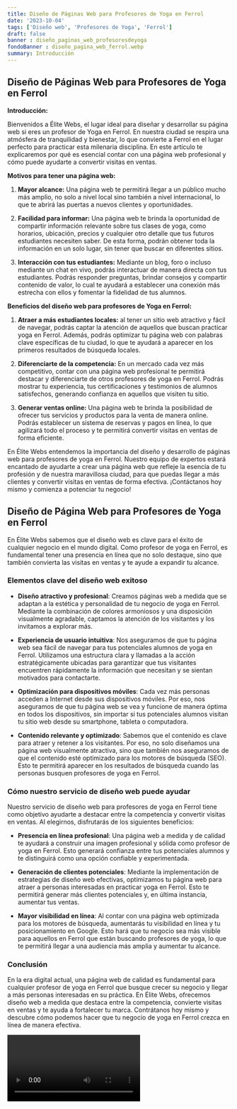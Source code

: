 ```yaml
---
title: Diseño de Páginas Web para Profesores de Yoga en Ferrol
date: '2023-10-04'
tags: ['Diseño web', 'Profesores de Yoga', 'Ferrol']
draft: false
banner : diseño_paginas_web_profesoresdeyoga
fondoBanner : diseño_pagina_web_ferrol.webp
summary: Introducción
---
```


## Diseño de Páginas Web para Profesores de Yoga en Ferrol

**Introducción:**

Bienvenidos a Élite Webs, el lugar ideal para diseñar y desarrollar su página web si eres un profesor de Yoga en Ferrol. En nuestra ciudad se respira una atmósfera de tranquilidad y bienestar, lo que convierte a Ferrol en el lugar perfecto para practicar esta milenaria disciplina. En este artículo te explicaremos por qué es esencial contar con una página web profesional y cómo puede ayudarte a convertir visitas en ventas.

**Motivos para tener una página web:**

1. **Mayor alcance:** Una página web te permitirá llegar a un público mucho más amplio, no solo a nivel local sino también a nivel internacional, lo que te abrirá las puertas a nuevos clientes y oportunidades.

2. **Facilidad para informar:** Una página web te brinda la oportunidad de compartir información relevante sobre tus clases de yoga, como horarios, ubicación, precios y cualquier otro detalle que tus futuros estudiantes necesiten saber. De esta forma, podrán obtener toda la información en un solo lugar, sin tener que buscar en diferentes sitios.

3. **Interacción con tus estudiantes:** Mediante un blog, foro o incluso mediante un chat en vivo, podrás interactuar de manera directa con tus estudiantes. Podrás responder preguntas, brindar consejos y compartir contenido de valor, lo cual te ayudará a establecer una conexión más estrecha con ellos y fomentar la fidelidad de tus alumnos.

**Beneficios del diseño web para profesores de Yoga en Ferrol:**

1. **Atraer a más estudiantes locales:** al tener un sitio web atractivo y fácil de navegar, podrás captar la atención de aquellos que buscan practicar yoga en Ferrol. Además, podrás optimizar tu página web con palabras clave específicas de tu ciudad, lo que te ayudará a aparecer en los primeros resultados de búsqueda locales.

2. **Diferenciarte de la competencia:** En un mercado cada vez más competitivo, contar con una página web profesional te permitirá destacar y diferenciarte de otros profesores de yoga en Ferrol. Podrás mostrar tu experiencia, tus certificaciones y testimonios de alumnos satisfechos, generando confianza en aquellos que visiten tu sitio.

3. **Generar ventas online:** Una página web te brinda la posibilidad de ofrecer tus servicios y productos para la venta de manera online. Podrás establecer un sistema de reservas y pagos en línea, lo que agilizará todo el proceso y te permitirá convertir visitas en ventas de forma eficiente.

En Élite Webs entendemos la importancia del diseño y desarrollo de páginas web para profesores de yoga en Ferrol. Nuestro equipo de expertos estará encantado de ayudarte a crear una página web que refleje la esencia de tu profesión y de nuestra maravillosa ciudad, para que puedas llegar a más clientes y convertir visitas en ventas de forma efectiva. ¡Contáctanos hoy mismo y comienza a potenciar tu negocio!

<GifSeo />

<Cta />

## Diseño de Página Web para Profesores de Yoga en Ferrol

En Élite Webs sabemos que el diseño web es clave para el éxito de cualquier negocio en el mundo digital. Como profesor de yoga en Ferrol, es fundamental tener una presencia en línea que no solo destaque, sino que también convierta las visitas en ventas y te ayude a expandir tu alcance.

### Elementos clave del diseño web exitoso

- **Diseño atractivo y profesional**: Creamos páginas web a medida que se adaptan a la estética y personalidad de tu negocio de yoga en Ferrol. Mediante la combinación de colores armoniosos y una disposición visualmente agradable, captamos la atención de los visitantes y los invitamos a explorar más.

- **Experiencia de usuario intuitiva**: Nos aseguramos de que tu página web sea fácil de navegar para tus potenciales alumnos de yoga en Ferrol. Utilizamos una estructura clara y llamadas a la acción estratégicamente ubicadas para garantizar que tus visitantes encuentren rápidamente la información que necesitan y se sientan motivados para contactarte.

- **Optimización para dispositivos móviles**: Cada vez más personas acceden a Internet desde sus dispositivos móviles. Por eso, nos aseguramos de que tu página web se vea y funcione de manera óptima en todos los dispositivos, sin importar si tus potenciales alumnos visitan tu sitio web desde su smartphone, tableta o computadora.

- **Contenido relevante y optimizado**: Sabemos que el contenido es clave para atraer y retener a los visitantes. Por eso, no solo diseñamos una página web visualmente atractiva, sino que también nos aseguramos de que el contenido esté optimizado para los motores de búsqueda (SEO). Esto te permitirá aparecer en los resultados de búsqueda cuando las personas busquen profesores de yoga en Ferrol.

### Cómo nuestro servicio de diseño web puede ayudar

Nuestro servicio de diseño web para profesores de yoga en Ferrol tiene como objetivo ayudarte a destacar entre la competencia y convertir visitas en ventas. Al elegirnos, disfrutarás de los siguientes beneficios:

- **Presencia en línea profesional**: Una página web a medida y de calidad te ayudará a construir una imagen profesional y sólida como profesor de yoga en Ferrol. Esto generará confianza entre tus potenciales alumnos y te distinguirá como una opción confiable y experimentada.

- **Generación de clientes potenciales**: Mediante la implementación de estrategias de diseño web efectivas, optimizamos tu página web para atraer a personas interesadas en practicar yoga en Ferrol. Esto te permitirá generar más clientes potenciales y, en última instancia, aumentar tus ventas.

- **Mayor visibilidad en línea**: Al contar con una página web optimizada para los motores de búsqueda, aumentarás tu visibilidad en línea y tu posicionamiento en Google. Esto hará que tu negocio sea más visible para aquellos en Ferrol que están buscando profesores de yoga, lo que te permitirá llegar a una audiencia más amplia y aumentar tu alcance.

### Conclusión

En la era digital actual, una página web de calidad es fundamental para cualquier profesor de yoga en Ferrol que busque crecer su negocio y llegar a más personas interesadas en su práctica. En Élite Webs, ofrecemos diseño web a medida que destaca entre la competencia, convierte visitas en ventas y te ayuda a fortalecer tu marca. Contrátanos hoy mismo y descubre cómo podemos hacer que tu negocio de yoga en Ferrol crezca en línea de manera efectiva.

<Video />

<CtaBot job='Profesores de Yoga' city='Ferrol'/>

<Gmaps query='Ferrol+españa+maps' />
